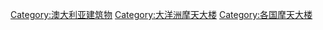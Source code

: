 [[Category:澳大利亚建筑物|Category:澳大利亚建筑物]]
[[Category:大洋洲摩天大楼|Category:大洋洲摩天大楼]]
[[Category:各国摩天大楼|Category:各国摩天大楼]]
